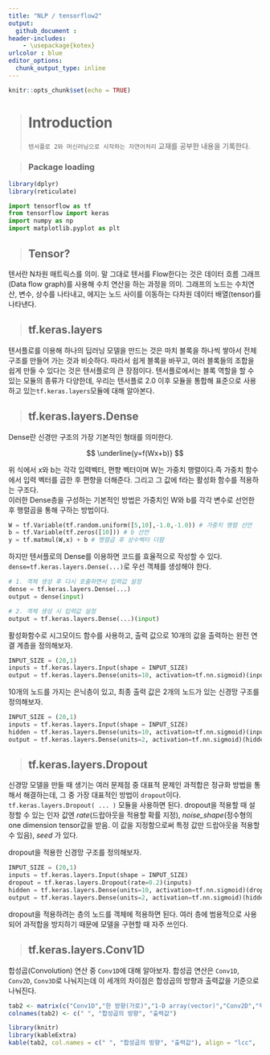 ```yaml
---
title: "NLP / tensorflow2"
output: 
  github_document :
header-includes:
    - \usepackage{kotex}
urlcolor : blue
editor_options: 
  chunk_output_type: inline
---
```


```r
knitr::opts_chunk$set(echo = TRUE)
```




> # Introduction
`텐서플로 2와 머신러닝으로 시작하는 자연어처리` 교재를 공부한 내용을 기록한다.

> ### Package loading

```r
library(dplyr)
library(reticulate)
```



```python
import tensorflow as tf
from tensorflow import keras 
import numpy as np
import matplotlib.pyplot as plt
```


> ## **Tensor?**

텐서란 N차원 매트릭스를 의미. 말 그대로 텐서를 Flow한다는 것은 데이터 흐름 그래프(Data flow graph)를 사용해 수치 연산을 하는 과정을 의미.
그래프의 노드는 수치연산, 변수, 상수를 나타내고, 에지는 노드 사이를 이동하는 다차원 데이터 배열(tensor)를 나타낸다.    

> ## **tf.keras.layers**

텐서플로를 이용해 하나의 딥러닝 모델을 만드는 것은 마치 블록을 하나씩 쌓아서 전체 구조를 만들어 가는 것과 비슷하다. 따라서 쉽게 블록을 바꾸고, 여러 블록들의 조합을 쉽게 만들 수 있다는 것은 텐서플로의 큰 장점이다. 텐서플로에서는 블록 역할을 할 수 있는 모듈의 종류가 다양한데, 우리는 텐서플로 2.0 이후 모듈을 통합해 표준으로 사용하고 있는`tf.keras.layers`모듈에 대해 알아본다.

> ## **tf.keras.layers.Dense**

Dense란 신경만 구조의 가장 기본적인 형태를 의미한다. 

$$
\underline{y=f(Wx+b)}
$$


위 식에서 x와 b는 각각 입력벡터, 편향 벡터이며 W는 가중치 행렬이다.즉 가중치 함수에서 입력 벡터를 곱한 후 편향을 더해준다. 그리고 그 값에 f라는 활성화 함수를 적용하는 구조다.    
이러한 Dense층을 구성하는 기본적인 방법은 가중치인 W와 b를 각각 변수로 선언한 후 행렬곱을 통해 구하는 방법이다. 

```python
W = tf.Variable(tf.random.uniform([5,10],-1.0,-1.0)) # 가중치 행렬 선언
b = tf.Variable(tf.zeros([10])) # b 선언
y = tf.matmul(W,x) + b # 행렬곱 후 상수벡터 더함
```


하지만 텐서플로의 Dense를 이용하면 코드를 효율적으로 작성할 수 있다. `dense=tf.keras.layers.Dense(...)`로 우선 객체를 생성해야 한다.

```python
# 1. 객체 생성 후 다시 호출하면서 입력값 설정
dense = tf.keras.layers.Dense(...)
output = dense(input)

# 2. 객체 생성 시 입력값 설정
output = tf.keras.layers.Dense(...)(input)
```

활성화함수로 시그모이드 함수를 사용하고, 출력 값으로 10개의 값을 출력하는 완전 연결 계층을 정의해보자.
```python
INPUT_SIZE = (20,1)
inputs = tf.keras.layers.Input(shape = INPUT_SIZE)
output = tf.keras.layers.Dense(units=10, activation=tf.nn.sigmoid)(inputs)
```

10개의 노드를 가지는 은닉층이 있고, 최종 출력 값은 2개의 노드가 있는 신경망 구조를 정의해보자.
```python
INPUT_SIZE = (20,1)
inputs = tf.keras.layers.Input(shape = INPUT_SIZE)
hidden = tf.keras.layers.Dense(units=10, activation=tf.nn.sigmoid)(inputs)
output = tf.keras.layers.Dense(units=2, activation=tf.nn.sigmoid)(hidden)
```


> ## **tf.keras.layers.Dropout**

신경망 모델을 만들 때 생기는 여러 문제점 중 대표적 문제인 과적합은 정규화 방법을 통해서 해결하는데, 그 중 가장 대표적인 방법이 `dropout`이다. `tf.keras.layers.Dropout( ... )` 모듈을 사용하면 된다. dropout을 적용할 때 설정할 수 있는 인자 값엔 *rate*(드랍아웃을 적용할 확률 지정), *noise_shape*(정수형의 one dimension tensor값을 받음. 이 값을 지정함으로써 특정 값만 드랍아웃을 적용할 수 있음), *seed* 가 있다.    
    
    
dropout을 적용한 신경망 구조를 정의해보자.
```python
INPUT_SIZE = (20,1)
inputs = tf.keras.layers.Input(shape = INPUT_SIZE)
dropout = tf.keras.layers.Dropout(rate=0.2)(inputs)
hidden = tf.keras.layers.Dense(units=10, activation=tf.nn.sigmoid)(dropout)
output = tf.keras.layers.Dense(units=2, activation=tf.nn.sigmoid)(hidden)
```
dropout을 적용하려는 층의 노드를 객체에 적용하면 된다. 여러 층에 범용적으로 사용되어 과적합을 방지하기 때문에 모델을 구현할 때 자주 쓰인다.

> ## **tf.keras.layers.Conv1D**

합성곱(Convolution) 연산 중 `Conv1D`에 대해 알아보자. 합성곱 연산은 `Conv1D`, `Conv2D`, `Conv3D`로 나눠지는데 이 세개의 차이점은 합성곱의 방향과 출력값을 기준으로 나눠진다.


```r
tab2 <- matrix(c("Conv1D","한 방향(가로)","1-D array(vector)","Conv2D","두 방향(가로,세로)","2-D array(matrix)","Conv3D","세 방향(가로,세로,높이)","3-D array(tensor)"),byrow=T,ncol=3)
colnames(tab2) <- c(" ", "합성곱의 방향", "출력값")

library(knitr)
library(kableExtra)
kable(tab2, col.names = c(" ", "합성곱의 방향", "출력값"), align = "lcc",  position="!h")

```




